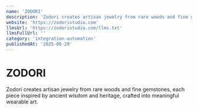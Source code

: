 ```yaml
---
name: 'ZODORI'
description: 'Zodori creates artisan jewelry from rare woods and fine gemstones, each piece inspired by ancient wisdom and heritage, crafted into meaningful wearable art.'
website: 'https://zodoristudio.com'
llmsUrl: 'https://zodoristudio.com/llms.txt'
llmsFullUrl: ''
category: 'integration-automation'
publishedAt: '2025-06-29'
---
```


# ZODORI

Zodori creates artisan jewelry from rare woods and fine gemstones, each piece inspired by ancient wisdom and heritage, crafted into meaningful wearable art.
